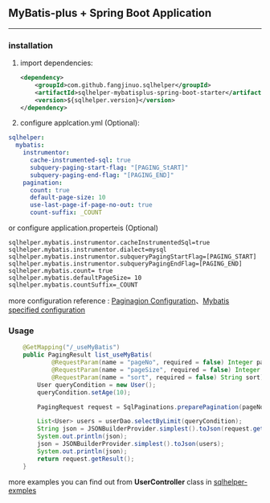 ## MyBatis-plus + Spring Boot Application {#sqlhelper_mybatisplus_springboot}

---

### installation {#sqlhelper_mybatisplus_springboot_installation}

1. import dependencies:

   ```xml
   <dependency>
       <groupId>com.github.fangjinuo.sqlhelper</groupId>
       <artifactId>sqlhelper-mybatisplus-spring-boot-starter</artifactId>
       <version>${sqlhelper.version}</version>
   </dependency>
   ```

2. configure applcation.yml (Optional):

```yml
sqlhelper:
  mybatis:
    instrumentor:
      cache-instrumented-sql: true
      subquery-paging-start-flag: "[PAGING_StART]"
      subquery-paging-end-flag: "[PAGING_END]"
    pagination:
      count: true
      default-page-size: 10
      use-last-page-if-page-no-out: true
      count-suffix: _COUNT
```

or configure application.properteis (Optional)
```properties
sqlhelper.mybatis.instrumentor.cacheInstrumentedSql=true
sqlhelper.mybatis.instrumentor.dialect=mysql
sqlhelper.mybatis.instrumentor.subqueryPagingStartFlag=[PAGING_START]
sqlhelper.mybatis.instrumentor.subqueryPagingEndFlag=[PAGING_END]
sqlhelper.mybatis.count= true
sqlhelper.mybatis.defaultPageSize= 10
sqlhelper.mybatis.countSuffix=_COUNT
```

more configuration reference : [Paginagion Configuration](#pagination_configuration)、[Mybatis specified configuration](#sqlhelper_mybatis_configuration)


### Usage {#pagination_mybatis_usage}   
```java
    @GetMapping("/_useMyBatis")
    public PagingResult list_useMyBatis(
            @RequestParam(name = "pageNo", required = false) Integer pageNo,
            @RequestParam(name = "pageSize", required = false) Integer pageSize,
            @RequestParam(name = "sort", required = false) String sort) {
        User queryCondition = new User();
        queryCondition.setAge(10);

        PagingRequest request = SqlPaginations.preparePagination(pageNo == null ? 1 : pageNo, pageSize == null ? -1 : pageSize, sort);

        List<User> users = userDao.selectByLimit(queryCondition);
        String json = JSONBuilderProvider.simplest().toJson(request.getResult());
        System.out.println(json);
        json = JSONBuilderProvider.simplest().toJson(users);
        System.out.println(json);
        return request.getResult();
    }
```

more examples you can find out from **UserController** class in [sqlhelper-exmples](https://github.com/fangjinuo/sqlhelper/blob/master/sqlhelper-examples/src/main/java/com/jn/sqlhelper/examples/common/controller/UserController.java)
